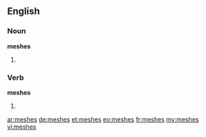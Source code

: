 ==English==

===Noun===
'''meshes'''

# {{plural of|[[mesh]]}}

===Verb===
'''meshes'''

# {{third-person singular of|[[mesh]]}}

[[ar:meshes]]
[[de:meshes]]
[[et:meshes]]
[[eo:meshes]]
[[fr:meshes]]
[[my:meshes]]
[[vi:meshes]]